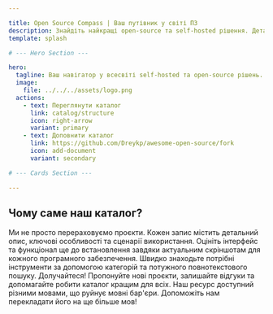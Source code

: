 ```yaml
---

title: Open Source Compass | Ваш путівник у світі ПЗ
description: Знайдіть найкращі open-source та self-hosted рішення. Детальні огляди, скріншоти та інструкції з налаштування в одному місці.
template: splash

# --- Hero Section ---

hero:
  tagline: Ваш навігатор у всесвіті self-hosted та open-source рішень.
  image:
    file: ../../../assets/logo.png
  actions:
    - text: Переглянути каталог
      link: catalog/structure
      icon: right-arrow
      variant: primary
    - text: Доповнити каталог
      link: https://github.com/Dreykp/awesome-open-source/fork
      icon: add-document
      variant: secondary

# --- Cards Section ---

---
```


## Чому саме наш каталог?

<CardGrid stagger>
    <Card title="Детальні огляди" icon="pencil">
        Ми не просто перераховуємо проєкти. Кожен запис містить детальний опис, ключові особливості та сценарії використання.
    </Card>
    <Card title="Скріншоти та демо" icon="seti:image">
        Оцініть інтерфейс та функціонал ще до встановлення завдяки актуальним скріншотам для кожного програмного забезпечення.
    </Card>
    <Card title="Зручний пошук" icon="seti:code-search">
        Швидко знаходьте потрібні інструменти за допомогою категорій та потужного повнотекстового пошуку.
    </Card>
    <Card title="Керується спільнотою" icon="seti:favicon">
        Долучайтеся! Пропонуйте нові проєкти, залишайте відгуки та допомагайте робити каталог кращим для всіх.
    </Card>
    <Card title="Каталог без кордонів" icon="translate">
        Наш ресурс доступний різними мовами, що руйнує мовні бар'єри. Допоможіть нам перекладати його на ще більше мов!
    </Card>
</CardGrid>